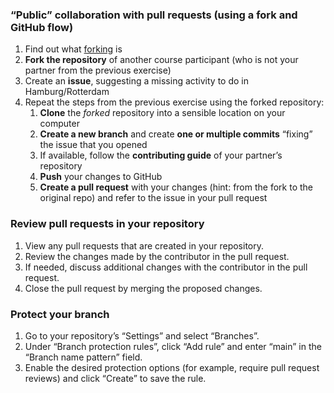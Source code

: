 ### "Public" collaboration with pull requests (using a fork and GitHub flow)

1. Find out what [forking](https://lennartwittkuhn.com/version-control-book/chapters/github-advanced.html) is
1. **Fork the repository** of another course participant (who is not your partner from the previous exercise)
1. Create an **issue**, suggesting a missing activity to do in Hamburg/Rotterdam
1. Repeat the steps from the previous exercise using the forked repository:
    1. **Clone** the *forked* repository into a sensible location on your computer
    1. **Create a new branch** and create **one or multiple commits** "fixing" the issue that you opened
    1. If available, follow the **contributing guide** of your partner's repository
    1. **Push** your changes to GitHub
    1. **Create a pull request** with your changes (hint: from the fork to the original repo) and refer to the issue in your pull request

### Review pull requests in your repository

1. View any pull requests that are created in your repository.
1. Review the changes made by the contributor in the pull request.
1. If needed, discuss additional changes with the contributor in the pull request.
1. Close the pull request by merging the proposed changes.

### Protect your branch

1. Go to your repository's "Settings" and select "Branches".
1. Under "Branch protection rules", click "Add rule" and enter "main" in the "Branch name pattern" field.
1. Enable the desired protection options (for example, require pull request reviews) and click "Create" to save the rule.
